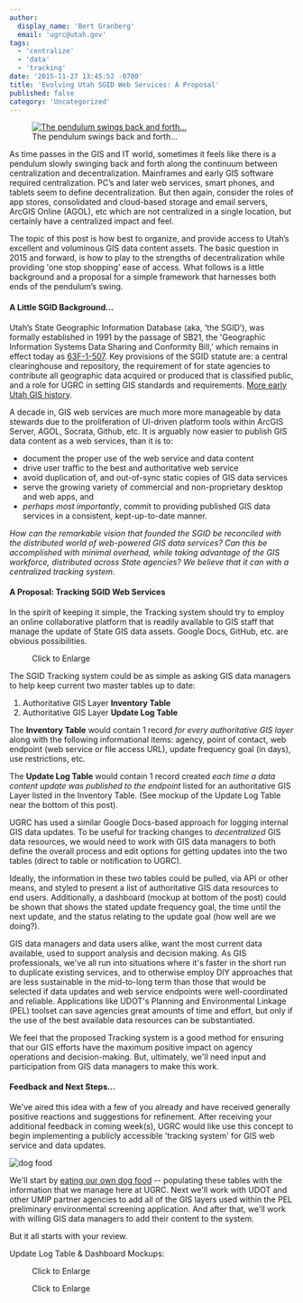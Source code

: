 ```yaml
---
author:
  display_name: 'Bert Granberg'
  email: 'ugrc@utah.gov'
tags:
  - 'centralize'
  - 'data'
  - 'tracking'
date: '2015-11-27 13:45:52 -0700'
title: 'Evolving Utah SGID Web Services: A Proposal'
published: false
category: 'Uncategorized'
---
```



<figure class="caption caption--right">
  <a href="/images/404.png">
    <img
      class="caption__image"
      src="/images/404.png"
      alt="The pendulum swings back and forth..."
      title="The pendulum swings back and forth..."
      loading="lazy"
    />
  </a>
  <figcaption class="caption__text">The pendulum swings back and forth...</figcaption>
</figure>

As time passes in the GIS and IT world, sometimes it feels like there is a pendulum slowly swinging back and forth along the continuum between centralization and decentralization. Mainframes and early GIS software required centralization. PC’s and later web services, smart phones, and tablets seem to define decentralization. But then again, consider the roles of app stores, consolidated and cloud-based storage and email servers, ArcGIS Online (AGOL), etc which are not centralized in a single location, but certainly have a centralized impact and feel.

The topic of this post is how best to organize, and provide access to Utah’s excellent and voluminous GIS data content assets. The basic question in 2015 and forward, is how to play to the strengths of decentralization while providing 'one stop shopping’ ease of access. What follows is a little background and a proposal for a simple framework that harnesses both ends of the pendulum’s swing.

#### A Little SGID Background...

Utah’s State Geographic Information Database (aka, 'the SGID’), was formally established in 1991 by the passage of SB21, the 'Geographic Information Systems Data Sharing and Conformity Bill,’ which remains in effect today as [63F-1-507](https://le.utah.gov/xcode/Title63F/Chapter1/63F-1-S507.html). Key provisions of the SGID statute are: a central clearinghouse and repository, the requirement of for state agencies to contribute all geographic data acquired or produced that is classified public, and a role for UGRC in setting GIS standards and requirements. [More early Utah GIS history](https://drive.google.com/file/d/1H0KaE5JqL5KSNwCK5YTlQGSlbjnEWZfj/view?usp=sharing).

A decade in, GIS web services are much more more manageable by data stewards due to the proliferation of UI-driven platform tools within ArcGIS Server, AGOL, Socrata, Github, etc. It is arguably now easier to publish GIS data content as a web services, than it is to:

- document the proper use of the web service and data content
- drive user traffic to the best and authoritative web service
- avoid duplication of, and out-of-sync static copies of GIS data services
- serve the growing variety of commercial and non-proprietary desktop and web apps, and
- _perhaps most importantly_, commit to providing published GIS data services in a consistent, kept-up-to-date manner.

_How can the remarkable vision that founded the SGID be reconciled with the distributed world of web-powered GIS data services? Can this be accomplished with minimal overhead, while taking advantage of the GIS workforce, distributed across State agencies? We believe that it can with a centralized tracking system_.

#### A Proposal: Tracking SGID Web Services

In the spirit of keeping it simple, the Tracking system should try to employ an online collaborative platform that is readily available to GIS staff that manage the update of State GIS data assets. Google Docs, GitHub, etc. are obvious possibilities.

<figure class="caption caption--right">
  <a href="/images/404.png">
    <img
      class="caption__image"
      src="/images/404.png"
      alt=""
      title="Data Elements: Authoritative GIS Layer Tracking"
      loading="lazy"
    />
  </a>
  <figcaption class="caption__text">Click to Enlarge</figcaption>
</figure>

The SGID Tracking system could be as simple as asking GIS data managers to help keep current two master tables up to date:

1. Authoritative GIS Layer **Inventory Table**
1. Authoritative GIS Layer **Update Log Table**

The **Inventory Table** would contain 1 record _for every authoritative GIS layer_ along with the following informational items: agency, point of contact, web endpoint (web service or file access URL), update frequency goal (in days), use restrictions, etc.

The **Update Log Table** would contain 1 record created _each time a data content update was published to the endpoint_ listed for an authoritative GIS Layer listed in the Inventory Table. (See mockup of the Update Log Table near the bottom of this post).

UGRC has used a similar Google Docs-based approach for logging internal GIS data updates. To be useful for tracking changes to _decentralized_ GIS data resources, we would need to work with GIS data managers to both define the overall process and edit options for getting updates into the two tables (direct to table or notification to UGRC).

Ideally, the information in these two tables could be pulled, via API or other means, and styled to present a list of authoritative GIS data resources to end users. Additionally, a dashboard (mockup at bottom of the post) could be shown that shows the stated update frequency goal, the time until the next update, and the status relating to the update goal (how well are we doing?).

GIS data managers and data users alike, want the most current data available, used to support analysis and decision making. As GIS professionals, we've all run into situations where it's faster in the short run to duplicate existing services, and to otherwise employ DIY approaches that are less sustainable in the mid-to-long term than those that would be selected if data updates and web service endpoints were well-coordinated and reliable. Applications like UDOT's Planning and Environmental Linkage (PEL) toolset can save agencies great amounts of time and effort, but only if the use of the best available data resources can be substantiated.

We feel that the proposed Tracking system is a good method for ensuring that our GIS efforts have the maximum positive impact on agency operations and decision-making. But, ultimately, we'll need input and participation from GIS data managers to make this work.

#### Feedback and Next Steps...

We've aired this idea with a few of you already and have received generally positive reactions and suggestions for refinement. After receiving your additional feedback in coming week(s), UGRC would like use this concept to begin implementing a publicly accessible 'tracking system' for GIS web service and data updates.

![dog food](/images/404.png)

We'll start by [eating our own dog food](https://en.wikipedia.org/wiki/Eating_your_own_dog_food) -- populating these tables with the information that we manage here at UGRC. Next we'll work with UDOT and other UMIP partner agencies to add all of the GIS layers used within the PEL preliminary environmental screening application. And after that, we'll work with willing GIS data managers to add their content to the system.

But it all starts with your review.

<Contacts subject={frontmatter.title} contactKey="ugrc" />

Update Log Table & Dashboard Mockups:

<figure class="caption caption--right">
  <a href="/images/404.png">
    <img class="caption__image" src="/images/404.png" alt="" title="Update Log Mockup" loading="lazy" />
  </a>
  <figcaption class="caption__text">Click to Enlarge</figcaption>
</figure>

<figure class="caption caption--right">
  <a href="/images/404.png">
    <img class="caption__image" src="/images/404.png" alt="" title="SGID Update Dashboard Mockup" loading="lazy" />
  </a>
  <figcaption class="caption__text">Click to Enlarge</figcaption>
</figure>
